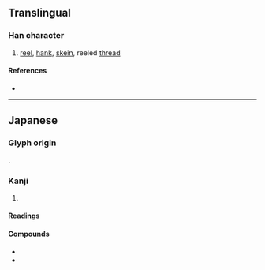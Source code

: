 {{character info/new}}
==Translingual==

===Han character===
{{Han char|rn=75|rad=木|as=06|sn=10|four=|canj=DYMY|ids=⿰木𠧗}}

# [[reel]], [[hank]], [[skein]], reeled [[thread]]

====References====
* {{Han ref|kx=0526.211|dkj=14796|hdz=21197.081|uh=685B|ud=26715}}

----

==Japanese==

===Glyph origin===
{{ja-etym-kokuji}}.

===Kanji===
{{ja-kanji|grade=|rs=木06}}

# {{alternative form of|lang=ja|綛||reel}}

====Readings====
{{ja-readings
|kun=かせ-, かせい-<かせひ-
}}

====Compounds====
* {{ja-r|桛%糸|かせ%いと|reeled thread}}
* {{ja-r|桛%木|かせ%ぎ|}}